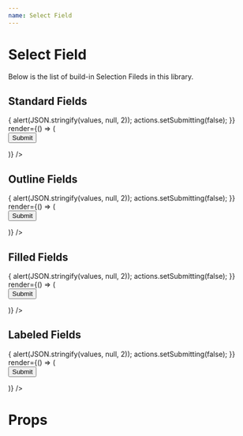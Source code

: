 ```yaml
---
name: Select Field
---
```



# Select Field

Below is the list of build-in Selection Fileds in this library.

## Standard Fields

<Playground>
  <Formik
    initialValues={{}}
    validationSchema={Yup.object().shape({
      option1: Yup.object().required('Required')
    })}
    onSubmit={(values, actions) => {
      alert(JSON.stringify(values, null, 2));
      actions.setSubmitting(false);
    }}
    render={() => (
      <Form>
        <div style={{ margin: 10 }}>
          <EditField
            name="option1"
            label="Select Field"
            type="select"
            required
            options={[
              {
                label: 'Option 1',
                value: 1
              },
              {
                label: 'Option 2',
                value: 2
              },
              { divide: true },
              {
                label: 'Option 3',
                value: 3
              }
            ]}
          />
        </div>
        <div style={{ margin: 10 }}>
          <EditField
            label="Select Field"
            type="select"
            name="option2"
            options={[
              {
                label: 'Option 1',
                value: 1,
                group: 'Group 1'
              },
              {
                label: 'Option 2',
                value: 2,
                group: 'Group 1'
              },
              { divide: true, group: 'Group 1' },
              {
                label: 'Option 3',
                value: 3,
                group: 'Group 2'
              },
              {
                label: 'Option 4',
                value: 4,
                group: 'Group 2'
              }
            ]}
          />
        </div>
        <div style={{ margin: 10 }}>
          <Button color="primary" variant="contained" type="submit">
            Submit
          </Button>
        </div>
      </Form>
    )}
  />
</Playground>

## Outline Fields

<Playground>
  <Formik
    initialValues={{ option1: 1, option2: 0 }}
    onSubmit={(values, actions) => {
      alert(JSON.stringify(values, null, 2));
      actions.setSubmitting(false);
    }}
    render={() => (
      <Form>
        <div style={{ margin: 10 }}>
          <EditField
            name="option1"
            variant="outlined"
            label="Select Field"
            type="select"
            required
            options={[
              {
                label: 'Option 1',
                value: 1
              },
              {
                label: 'Option 2',
                value: 2
              },
              { divide: true },
              {
                label: 'Option 3',
                value: 3
              }
            ]}
          />
        </div>
        <div style={{ margin: 10 }}>
          <EditField
            label="Select Field"
            type="select"
            name="option2"
            variant="outlined"
            options={[
              {
                label: 'Option 1',
                value: 1,
                group: 'Group 1'
              },
              {
                label: 'Option 2',
                value: 2,
                group: 'Group 1'
              },
              { divide: true, group: 'Group 1' },
              {
                label: 'Option 3',
                value: 3,
                group: 'Group 2'
              },
              {
                label: 'Option 4',
                value: 4,
                group: 'Group 2'
              }
            ]}
          />
        </div>
        <div style={{ margin: 10 }}>
          <Button color="primary" variant="contained" type="submit">
            Submit
          </Button>
        </div>
      </Form>
    )}
  />
</Playground>

## Filled Fields

<Playground>
  <Formik
    initialValues={{}}
    onSubmit={(values, actions) => {
      alert(JSON.stringify(values, null, 2));
      actions.setSubmitting(false);
    }}
    render={() => (
      <Form>
        <div style={{ margin: 10 }}>
          <EditField
            name="option1"
            variant="filled"
            label="Select Field"
            type="select"
            required
            options={[
              {
                label: 'Option 1',
                value: 1
              },
              {
                label: 'Option 2',
                value: 2
              },
              { divide: true },
              {
                label: 'Option 3',
                value: 3
              }
            ]}
          />
        </div>
        <div style={{ margin: 10 }}>
          <EditField
            label="Select Field"
            type="select"
            name="option2"
            variant="filled"
            options={[
              {
                label: 'Option 1',
                value: 1,
                group: 'Group 1'
              },
              {
                label: 'Option 2',
                value: 2,
                group: 'Group 1'
              },
              { divide: true, group: 'Group 1' },
              {
                label: 'Option 3',
                value: 3,
                group: 'Group 2'
              },
              {
                label: 'Option 4',
                value: 4,
                group: 'Group 2'
              }
            ]}
          />
        </div>
        <div style={{ margin: 10 }}>
          <Button color="primary" variant="contained" type="submit">
            Submit
          </Button>
        </div>
      </Form>
    )}
  />
</Playground>

## Labeled Fields

<Playground>
  <Formik
    initialValues={{}}
    onSubmit={(values, actions) => {
      alert(JSON.stringify(values, null, 2));
      actions.setSubmitting(false);
    }}
    render={() => (
      <Form>
        <div style={{ margin: 10 }}>
          <EditField
            name="option1"
            variant="labeled"
            label="Select Field"
            type="select"
            required
            options={[
              {
                label: 'Option 1',
                value: 1
              },
              {
                label: 'Option 2',
                value: 2
              },
              { divide: true },
              {
                label: 'Option 3',
                value: 3
              }
            ]}
          />
        </div>
        <div style={{ margin: 10 }}>
          <EditField
            label="Select Field"
            type="select"
            name="option2"
            variant="labeled"
            options={[
              {
                label: 'Option 1',
                value: 1,
                group: 'Group 1'
              },
              {
                label: 'Option 2',
                value: 2,
                group: 'Group 1'
              },
              { divide: true, group: 'Group 1' },
              {
                label: 'Option 3',
                value: 3,
                group: 'Group 2'
              },
              {
                label: 'Option 4',
                value: 4,
                group: 'Group 2'
              }
            ]}
          />
        </div>
        <div style={{ margin: 10 }}>
          <Button color="primary" variant="contained" type="submit">
            Submit
          </Button>
        </div>
      </Form>
    )}
  />
</Playground>

# Props

<Props of={EditField} />
